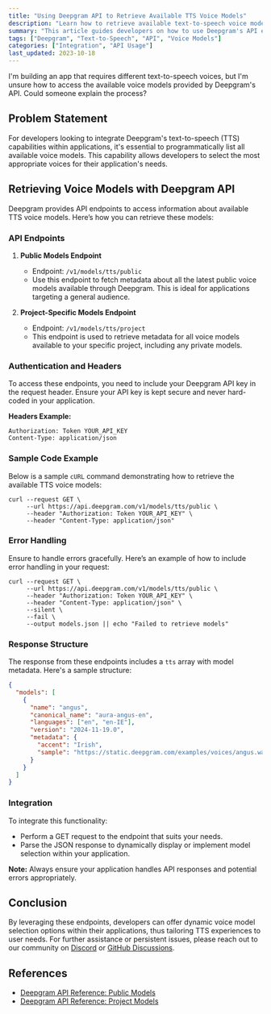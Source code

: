 ```yaml
---
title: "Using Deepgram API to Retrieve Available TTS Voice Models"
description: "Learn how to retrieve available text-to-speech voice models using Deepgram's API."
summary: "This article guides developers on how to use Deepgram's API endpoints to retrieve metadata about available public and project-specific text-to-speech (TTS) voice models, enabling them to integrate the appropriate voice within their applications."
tags: ["Deepgram", "Text-to-Speech", "API", "Voice Models"]
categories: ["Integration", "API Usage"]
last_updated: 2023-10-18
---
```


<CommunityQuestion>I'm building an app that requires different text-to-speech voices, but I'm unsure how to access the available voice models provided by Deepgram's API. Could someone explain the process?</CommunityQuestion>

## Problem Statement

For developers looking to integrate Deepgram's text-to-speech (TTS) capabilities within applications, it's essential to programmatically list all available voice models. This capability allows developers to select the most appropriate voices for their application's needs.

## Retrieving Voice Models with Deepgram API

Deepgram provides API endpoints to access information about available TTS voice models. Here’s how you can retrieve these models:

### API Endpoints

1. **Public Models Endpoint**
   - Endpoint: `/v1/models/tts/public`
   - Use this endpoint to fetch metadata about all the latest public voice models available through Deepgram. This is ideal for applications targeting a general audience.

2. **Project-Specific Models Endpoint**
   - Endpoint: `/v1/models/tts/project`
   - This endpoint is used to retrieve metadata for all voice models available to your specific project, including any private models.

### Authentication and Headers

To access these endpoints, you need to include your Deepgram API key in the request header. Ensure your API key is kept secure and never hard-coded in your application.

**Headers Example:**

```shell
Authorization: Token YOUR_API_KEY
Content-Type: application/json
```

### Sample Code Example

Below is a sample `cURL` command demonstrating how to retrieve the available TTS voice models:

```shell
curl --request GET \
     --url https://api.deepgram.com/v1/models/tts/public \
     --header "Authorization: Token YOUR_API_KEY" \
     --header "Content-Type: application/json"
```

### Error Handling

Ensure to handle errors gracefully. Here’s an example of how to include error handling in your request:

```shell
curl --request GET \
     --url https://api.deepgram.com/v1/models/tts/public \
     --header "Authorization: Token YOUR_API_KEY" \
     --header "Content-Type: application/json" \
     --silent \
     --fail \
     --output models.json || echo "Failed to retrieve models"
```

### Response Structure

The response from these endpoints includes a `tts` array with model metadata. Here's a sample structure:

```json
{
  "models": [
    {
      "name": "angus",
      "canonical_name": "aura-angus-en",
      "languages": ["en", "en-IE"],
      "version": "2024-11-19.0",
      "metadata": {
        "accent": "Irish",
        "sample": "https://static.deepgram.com/examples/voices/angus.wav"
      }
    }
  ]
}
```

### Integration

To integrate this functionality:

- Perform a GET request to the endpoint that suits your needs.
- Parse the JSON response to dynamically display or implement model selection within your application.

**Note:** Always ensure your application handles API responses and potential errors appropriately.

## Conclusion

By leveraging these endpoints, developers can offer dynamic voice model selection options within their applications, thus tailoring TTS experiences to user needs. For further assistance or persistent issues, please reach out to our community on [Discord](https://dpgr.am/discord) or [GitHub Discussions](https://github.com/orgs/deepgram/discussions).

## References

- [Deepgram API Reference: Public Models](../reference/get-models)
- [Deepgram API Reference: Project Models](../reference/get-project-models)